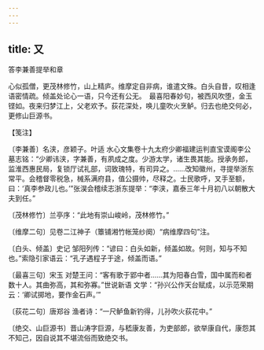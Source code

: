```yaml
---
---
---
```

title: 又
---



答李兼善提举和章





心似孤僧，更茂林修竹，山上精庐。维摩定自非病，谁遣文殊。白头自昔，叹相逢语密情疏。倾盖处论心一语，只今还有公无。　最喜阳春妙句，被西风吹堕，金玉铿如。夜来归梦江上，父老欢予。荻花深处，唤儿童吹火烹鲈。归去也绝交何必，更修山巨源书。





【笺注】


〔李兼善〕名浃，彦颖子。叶适 水心文集卷十九太府少卿福建运判直宝谟阁李公墓志铭：“少卿讳浃，字兼善，有夙成之度。少游太学，诸生畏其能。授承务郎，监淮西惠民局，复锁厅试礼部，词致瑰特，有司异之。……改知徽州，寻提举浙东常平。会稽督零税急，械系满府县，值公摄帅，尽释之。士民歌呼，叉手至额，曰：‘真李参政儿也。’”张淏会稽续志浙东提举：“李浃，嘉泰三年十月初八以朝散大夫到任。”

〔茂林修竹〕兰亭序：“此地有崇山峻岭，茂林修竹。”

〔维摩二句〕见卷二江神子（簟铺湘竹帐笼纱阕）“病维摩四句”注。

〔白头、倾盖〕史记 邹阳列传：“谚曰：白头如新，倾盖如故。何则，知与不知也。”索隐引家语云：“孔子遇程子于途，倾盖而语。”

〔最喜三句〕宋玉 对楚王问：“客有歌于郢中者……其为阳春白雪，国中属而和者数十人。其曲弥高，其和弥寡。”世说新语 文学：“孙兴公作天台赋成，以示范荣期云：‘卿试掷地，要作金石声。’”

〔荻花二句〕唐郑谷 渔者诗：“一尺鲈鱼新钓得，儿孙吹火荻花中。”

〔绝交、山巨源书〕晋山涛字巨源，与嵇康友善，为吏部郎，欲举康自代，康怨其不知己，因自说其不堪流俗而致绝交书。